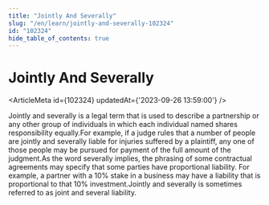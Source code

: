 ```yaml
---
title: "Jointly And Severally"
slug: "/en/learn/jointly-and-severally-102324"
id: "102324"
hide_table_of_contents: true
---
```



# Jointly And Severally

<ArticleMeta id={102324} updatedAt={'2023-09-26 13:59:00'} />
<div className='border-solid border-b border-t-0 my-4 border-[var(--ifm-color-gray-300)]' />

Jointly and severally is a legal term that is used to describe a partnership or any other group of individuals in which each individual named shares responsibility equally.For example, if a judge rules that a number of people are jointly and severally liable for injuries suffered by a plaintiff, any one of those people may be pursued for payment of the full amount of the judgment.As the word severally implies, the phrasing of some contractual agreements may specify that some parties have proportional liability. For example, a partner with a 10% stake in a business may have a liability that is proportional to that 10% investment.Jointly and severally is sometimes referred to as joint and several liability.
